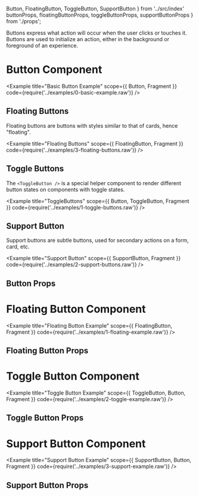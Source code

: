 
  Button,
  FloatingButton,
  ToggleButton,
  SupportButton
} from '../src/index'
  buttonProps,
  floatingButtonProps,
  toggleButtonProps,
  supportButtonProps
} from './props';

Buttons express what action will occur when the user clicks or touches it.
Buttons are used to initialize an action, either in the background or foreground of an experience.

# Button Component
<Example
  title="Basic Button Example"
  scope={{ Button, Fragment }}
  code={require('../examples/0-basic-example.raw')}
/>

## Floating Buttons

Floating buttons are buttons with styles similar to that of cards, hence "floating".

<Example title="Floating Buttons" scope={{ FloatingButton, Fragment }} code={require('../examples/3-floating-buttons.raw')} />

## Toggle Buttons

The `<ToggleButton />` is a special helper component to render different button states on components with toggle states.

<Example title="ToggleButtons" scope={{ Button, ToggleButton, Fragment }} code={require('../examples/1-toggle-buttons.raw')} />

## Support Button

Support buttons are subtle buttons, used for secondary actions on a form, card, etc.

<Example title="Support Button" scope={{ SupportButton, Fragment }} code={require('../examples/2-support-buttons.raw')} />

## Button Props
<Props props={buttonProps} />

# Floating Button Component
<Example
  title="Floating Button Example"
  scope={{ FloatingButton, Fragment }}
  code={require('../examples/1-floating-example.raw')}
/>

## Floating Button Props
<Props props={floatingButtonProps} />

# Toggle Button Component
<Example
  title="Toggle Button Example"
  scope={{ ToggleButton, Button, Fragment }}
  code={require('../examples/2-toggle-example.raw')}
/>

## Toggle Button Props
<Props props={toggleButtonProps} />

# Support Button Component
<Example
  title="Support Button Example"
  scope={{ SupportButton, Button, Fragment }}
  code={require('../examples/3-support-example.raw')}
/>

## Support Button Props
<Props props={supportButtonProps} />
